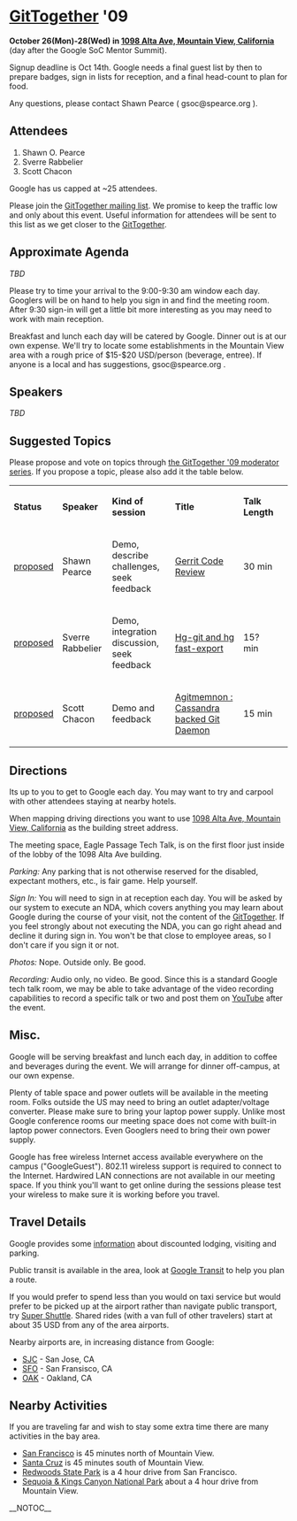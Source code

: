 = [[GitTogether]] '09 =
<b>October 26(Mon)-28(Wed) in [[http://maps.google.com/maps?f=q&source=s_q&hl=en&geocode=&q=1098+Alta+Ave,+Mountain+View,+CA+94043&sll=37.420123,-122.08592&sspn=0.010123,0.011952&ie=UTF8&t=h&z=17|1098 Alta Ave, Mountain View, California]]</b> (day after the Google SoC Mentor Summit).

Signup deadline is Oct 14th.  Google needs a final guest list by then to prepare badges, sign in lists for reception, and a final head-count to plan for food.

Any questions, please contact Shawn Pearce ( gsoc@spearce.org ).

== Attendees ==
# Shawn O. Pearce
# Sverre Rabbelier
# Scott Chacon

Google has us capped at ~25 attendees.

Please join the [[http://lists.utsl.gen.nz/mailman/listinfo.cgi/gittogether|GitTogether mailing list]].  We promise to keep the traffic low and only about this event. Useful information for attendees will be sent to this list as we get closer to the [[GitTogether]].

== Approximate Agenda ==

<i>TBD</i>

Please try to time your arrival to the 9:00-9:30 am window each day.  Googlers will be on hand to help you sign in and find the meeting room.  After 9:30 sign-in will get a little bit more interesting as you may need to work with main reception.

Breakfast and lunch each day will be catered by Google.  Dinner out is at our own expense.   We'll try to locate some establishments in the Mountain View area with a rough price of $15-$20 USD/person (beverage, entree).  If anyone is a local and has suggestions, gsoc@spearce.org .

== Speakers ==

<i>TBD</i>

== Suggested Topics ==

Please propose and vote on topics through [[http://moderator.appspot.com/#15/e=bbfd5&t=bbfd6|the GitTogether '09 moderator series]].  If you propose a topic, please also add it the table below.

{| border="1" cellpadding="2" cellspacing="0"
|  <b>Status</b> 
|  <b>Speaker</b> 
|  <b>Kind of session</b> 
|  <b>Title</b> 
|  <b>Talk Length</b> 
| 
|-
|  [[http://moderator.appspot.com/#15/e=bbfd5&t=bbfd6&q=bcb91|proposed]] 
|  Shawn Pearce 
|  Demo, describe challenges, seek feedback 
|  [[http://code.google.com/p/gerrit/|Gerrit Code Review]] 
|  30 min 
| 
|-
|  [[http://moderator.appspot.com/#8/e=bbfd5|proposed]] 
|  Sverre Rabbelier 
|  Demo, integration discussion, seek feedback 
|  [[http://github.com/SRabbelier/hg-git/tree/fast-export|Hg-git and hg fast-export]] 
|  15? min 
| 
|-
|  [[http://moderator.appspot.com/#8/e=bbfd5|proposed]] 
|  Scott Chacon 
|   Demo and feedback 
|  [[http://github.com/schacon/agitmemnon|Agitmemnon : Cassandra backed Git Daemon]] 
|  15 min 
| 
|}

== Directions ==
Its up to you to get to Google each day.  You may want to try and carpool with other attendees staying at nearby hotels.

When mapping driving directions you want to use [[http://maps.google.com/maps?f=q&source=s_q&hl=en&geocode=&q=1098+Alta+Ave,+Mountain+View,+CA+94043&sll=37.420123,-122.08592&sspn=0.010123,0.011952&ie=UTF8&t=h&z=17|1098 Alta Ave, Mountain View, California]] as the building street address.

The meeting space, Eagle Passage Tech Talk, is on the first floor just inside of the lobby of the 1098 Alta Ave building.

<i>Parking:</i> Any parking that is not otherwise reserved for the disabled, expectant mothers, etc., is fair game.  Help yourself.

<i>Sign In:</i> You will need to sign in at reception each day. You will be asked by our system to execute an NDA, which covers anything you may learn about Google during the course of your visit, not the content of the [[GitTogether]]. If you feel strongly about not executing the NDA, you can go right ahead and decline it during sign in. You won't be that close to employee areas, so I don't care if you sign it or not.

<i>Photos:</i> Nope. Outside only. Be good.

<i>Recording:</i> Audio only, no video. Be good.  Since this is a standard Google tech talk room, we may be able to take advantage of the video recording capabilities to record a specific talk or two and post them on [[http://www.youtube.com/|YouTube]] after the event.

== Misc. ==
Google will be serving breakfast and lunch each day, in addition to coffee and beverages during the event.  We will arrange for dinner off-campus, at our own expense.

Plenty of table space and power outlets will be available in the meeting room.  Folks outside the US may need to bring an outlet adapter/voltage converter.  Please make sure to bring your laptop power supply.  Unlike most Google conference rooms our meeting space does not come with built-in laptop power connectors.  Even Googlers need to bring their own power supply.

Google has free wireless Internet access available everywhere on the campus ("GoogleGuest").  802.11 wireless support is required to connect to the Internet.  Hardwired LAN connections are not available in our meeting space.  If you think you'll want to get online during the sessions please test your wireless to make sure it is working before you travel.

== Travel Details ==
Google provides some [[http://code.google.com/events/visitors/|information]] about discounted lodging, visiting and parking.

Public transit is available in the area, look at [[http://www.google.com/transit|Google Transit]] to help you plan a route.

If you would prefer to spend less than you would on taxi service but would prefer to be picked up at the airport rather than navigate public transport, try [[http://www.supershuttle.com/|Super Shuttle]]. Shared rides (with a van full of other travelers) start at about 35 USD from any of the area airports.

Nearby airports are, in increasing distance from Google:

* [[http://maps.google.com/maps?f=q&source=s_q&hl=en&geocode=&q=SJC&sll=37.0625,-95.677068&sspn=79.498962,97.910156&ie=UTF8&t=h&z=15|SJC]] - San Jose, CA
* [[http://maps.google.com/maps?f=q&source=s_q&hl=en&geocode=&q=SFO&sll=37.366695,-121.925906&sspn=0.04052,0.047808&ie=UTF8&t=h&z=14|SFO]] - San Fransisco, CA
* [[http://maps.google.com/maps?f=q&source=s_q&hl=en&geocode=&q=OAK&sll=37.615223,-122.389979&sspn=0.080771,0.095615&ie=UTF8&t=h&z=14|OAK]] - Oakland, CA

== Nearby Activities ==
If you are traveling far and wish to stay some extra time there are many activities in the bay area.

* [[http://www.onlyinsanfrancisco.com/|San Francisco]] is 45 minutes north of Mountain View.
* [[http://www.santacruz.org/index.shtml|Santa Cruz]] is 45 minutes south of Mountain View.
* [[http://www.humboldtredwoods.org/|Redwoods State Park]] is a 4 hour drive from San Francisco.
* [[http://www.nps.gov/seki/|Sequoia & Kings Canyon National Park]] about a 4 hour drive from Mountain View.

__NOTOC__